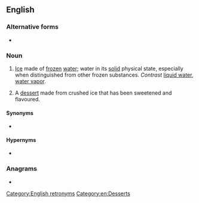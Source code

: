 ==English==

===Alternative forms===
* {{l|en|water-ice}} {{gloss|seldom}}<!-- http://m.esa.int/spaceinimages/Images/2015/11/Trace_Gas_Orbiter_instruments -->

===Noun===
{{en-noun|~}}

# {{lb|en|sciences|uncountable}} [[ice|Ice]] made of [[frozen]] [[water]]; water in its [[solid]] physical state, especially when distinguished from other frozen substances. ''Contrast'' [[liquid water]], [[water vapor]].
# {{lb|en|countable}} A [[dessert]] made from crushed ice that has been sweetened and flavoured.

====Synonyms====
* {{sense|frozen water}} {{l|en|ice}}

====Hypernyms====
* {{sense|frozen water}} {{l|en|ice}}

===Anagrams===
* {{anagrams|en|a=aceeirtw|ice water|icewater}}

[[Category:English retronyms]]
[[Category:en:Desserts]]